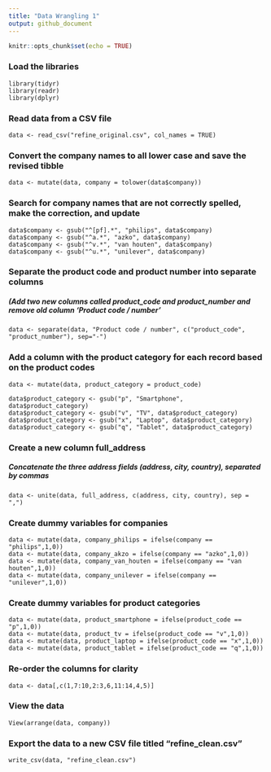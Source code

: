 ---
title: "Data Wrangling 1"
output: github_document
---

```{r setup, include=FALSE}
knitr::opts_chunk$set(echo = TRUE)
```

### Load the libraries

```
library(tidyr)
library(readr)
library(dplyr)
```

### Read data from a CSV file

```
data <- read_csv("refine_original.csv", col_names = TRUE)
```

### Convert the company names to all lower case and save the revised tibble

```
data <- mutate(data, company = tolower(data$company))
```

### Search for company names that are not correctly spelled, make the correction, and update

```
data$company <- gsub("^[pf].*", "philips", data$company)
data$company <- gsub("^a.*", "azko", data$company)
data$company <- gsub("^v.*", "van houten", data$company)
data$company <- gsub("^u.*", "unilever", data$company)
```

### Separate the product code and product number into separate columns 
##### (Add two new columns called product_code and product_number and remove old column 'Product code / number'

```
data <- separate(data, "Product code / number", c("product_code", "product_number"), sep="-")
```

### Add a column with the product category for each record based on the product codes

```
data <- mutate(data, product_category = product_code)

data$product_category <- gsub("p", "Smartphone", data$product_category) 
data$product_category <- gsub("v", "TV", data$product_category) 
data$product_category <- gsub("x", "Laptop", data$product_category) 
data$product_category <- gsub("q", "Tablet", data$product_category) 
```

### Create a new column full_address
##### Concatenate the three address fields (address, city, country), separated by commas

```
data <- unite(data, full_address, c(address, city, country), sep = ",")
```

### Create dummy variables for companies

```
data <- mutate(data, company_philips = ifelse(company == "philips",1,0))
data <- mutate(data, company_akzo = ifelse(company == "azko",1,0))
data <- mutate(data, company_van_houten = ifelse(company == "van houten",1,0))
data <- mutate(data, company_unilever = ifelse(company == "unilever",1,0))
```

### Create dummy variables for product categories

```
data <- mutate(data, product_smartphone = ifelse(product_code == "p",1,0))
data <- mutate(data, product_tv = ifelse(product_code == "v",1,0))
data <- mutate(data, product_laptop = ifelse(product_code == "x",1,0))
data <- mutate(data, product_tablet = ifelse(product_code == "q",1,0))
```

### Re-order the columns for clarity

```
data <- data[,c(1,7:10,2:3,6,11:14,4,5)]
```

### View the data

```
View(arrange(data, company))
```

### Export the data to a new CSV file titled "refine_clean.csv"

```
write_csv(data, "refine_clean.csv")
```